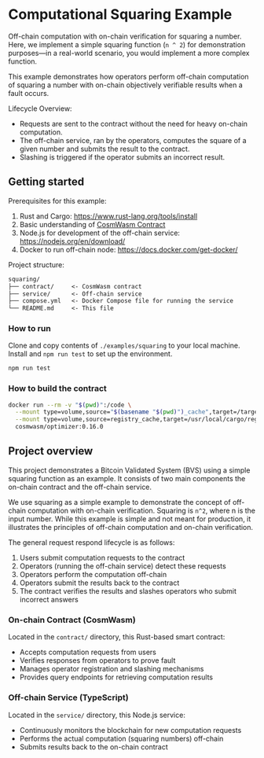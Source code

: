 # Computational Squaring Example

Off-chain computation with on-chain verification for squaring a number.
Here, we implement a simple squaring function (`n ^ 2`) for demonstration purposes—in a real-world scenario,
you would implement a more complex function.

This example demonstrates how operators perform off-chain computation of squaring a number
with on-chain objectively verifiable results when a fault occurs.

Lifecycle Overview:

- Requests are sent to the contract without the need for heavy on-chain computation.
- The off-chain service,
ran by the operators, computes the square of a given number and submits the result to the contract.
- Slashing is triggered if the operator submits an incorrect result.

## Getting started

Prerequisites for this example:

1. Rust and Cargo: https://www.rust-lang.org/tools/install
2. Basic understanding of [CosmWasm Contract](/developers/cosmwasm)
3. Node.js for development of the off-chain service: https://nodejs.org/en/download/
4. Docker to run off-chain node: https://docs.docker.com/get-docker/

Project structure:

```txt
squaring/
├── contract/     <- CosmWasm contract
├── service/      <- Off-chain service
├── compose.yml   <- Docker Compose file for running the service
└── README.md     <- This file
```

### How to run

Clone and copy contents of `./examples/squaring` to your local machine.
Install and `npm run test` to set up the environment.

```sh filename="run.sh"
npm run test
```

### How to build the contract

```sh filename="build.sh"
docker run --rm -v "$(pwd)":/code \
  --mount type=volume,source="$(basename "$(pwd)")_cache",target=/target \
  --mount type=volume,source=registry_cache,target=/usr/local/cargo/registry \
  cosmwasm/optimizer:0.16.0
```

## Project overview

This project demonstrates a Bitcoin Validated System (BVS) using a simple squaring function as an example.
It consists of two main components the on-chain contract and the off-chain service.

We use squaring as a simple example to demonstrate the concept of off-chain computation with on-chain verification.
Squaring is `n^2`, where n is the input number.
While this example is simple and not meant for production,
it illustrates the principles of off-chain computation and on-chain verification.


The general request respond lifecycle is as follows:

1. Users submit computation requests to the contract
2. Operators (running the off-chain service) detect these requests
3. Operators perform the computation off-chain
4. Operators submit the results back to the contract
5. The contract verifies the results and slashes operators who submit incorrect answers

### On-chain Contract (CosmWasm)

Located in the `contract/` directory, this Rust-based smart contract:

- Accepts computation requests from users
- Verifies responses from operators to prove fault
- Manages operator registration and slashing mechanisms
- Provides query endpoints for retrieving computation results

### Off-chain Service (TypeScript)

Located in the `service/` directory, this Node.js service:

- Continuously monitors the blockchain for new computation requests
- Performs the actual computation (squaring numbers) off-chain
- Submits results back to the on-chain contract
